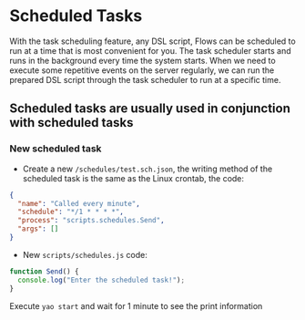 # Scheduled Tasks

With the task scheduling feature, any DSL script, Flows can be scheduled to run at a time that is most convenient for you. The task scheduler starts and runs in the background every time the system starts.
When we need to execute some repetitive events on the server regularly, we can run the prepared DSL script through the task scheduler to run at a specific time.

## Scheduled tasks are usually used in conjunction with scheduled tasks

### New scheduled task

- Create a new `/schedules/test.sch.json`, the writing method of the scheduled task is the same as the Linux crontab, the code:

```json
{
  "name": "Called every minute",
  "schedule": "*/1 * * * *",
  "process": "scripts.schedules.Send",
  "args": []
}
```

- New `scripts/schedules.js` code:

```javascript
function Send() {
  console.log("Enter the scheduled task!");
}
```

Execute `yao start` and wait for 1 minute to see the print information

<Div style={{ display: "flex", justifyContent: "space-between" }}>
  <Link type="prev" title="Tasks" link="Advanced Features/Tasks"></Link>
  <Link type="next" title="WebSocket" link="Advanced Features/WebSocket"></Link>
</Div>
